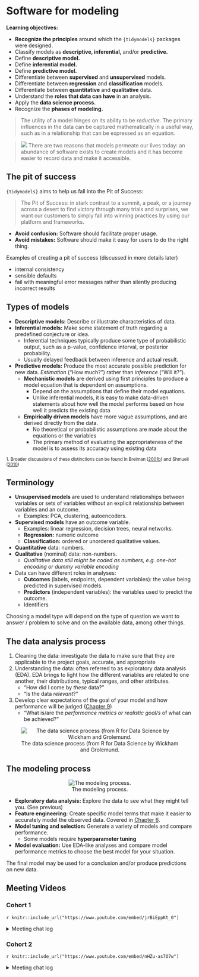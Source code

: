 # Software for modeling

**Learning objectives:**

- **Recognize the principles** around which the `{tidymodels}` packages were designed.
- Classify models as **descriptive, inferential,** and/or **predictive.**
- Define **descriptive model.**
- Define **inferential model.**
- Define **predictive model.**
- Differentiate between **supervised** and **unsupervised** models.
- Differentiate between **regression** and **classification** models.
- Differentiate between **quantitative** and **qualitative** data.
- Understand the **roles that data can have** in an analysis.
- Apply the **data science process.**
- Recognize the **phases of modeling.**

>The utility of a model hinges on its ability to be *reductive*. The primary influences in the data can be captured mathematically in a useful way, such as in a relationship that can be expressed as an equation.

<blockquote> <img src="https://www.tmwr.org/images/robot.png" class="robot"> There are two reasons that models permeate our lives today: an abundance of software exists to create models and it has become easier to record data and make it accessible. </blockquote>

## The pit of success

`{tidymodels}` aims to help us fall into the Pit of Success:

> The Pit of Success: in stark contrast to a summit, a peak, or a journey across a desert to find victory through many trials and surprises, we want our customers to simply fall into winning practices by using our platform and frameworks.

- **Avoid confusion:** Software should facilitate proper usage.
- **Avoid mistakes:** Software should make it easy for users to do the right thing.

Examples of creating a pit of success (discussed in more details later)

-   internal consistency
-   sensible defaults
-   fail with meaningful error messages rather than silently producing incorrect results

## Types of models

- **Descriptive models:** Describe or illustrate characteristics of data.
- **Inferential models:** Make some statement of truth regarding a predefined conjecture or idea.
  - Inferential techniques typically produce some type of probabilistic output, such as a p-value, confidence interval, or posterior probability.
  - Usually delayed feedback between inference and actual result.
- **Predictive models:** Produce the most accurate possible prediction for new data. *Estimation* ("How much?") rather than *inference* ("Will it?").
  - **Mechanistic models** are derived using first principles to produce a model equation that is dependent on assumptions.
    - Depend on the assumptions that define their model equations.
    - Unlike inferential models, it is easy to make data-driven statements about how well the model performs based on how well it predicts the existing data
  - **Empirically driven models** have more vague assumptions, and are derived directly from the data.
    - No theoretical or probabilistic assumptions are made about the equations or the variables
    - The primary method of evaluating the appropriateness of the model is to assess its accuracy using existing data

<sub>1. Broader discussions of these distinctions can be found in Breiman ([2001b](https://www.tmwr.org/software-modeling.html#ref-breiman2001)) and Shmueli ([2010](https://www.tmwr.org/software-modeling.html#ref-shmueli2010))</sub>

## Terminology

-   **Unsupervised models** are used to understand relationships between variables or sets of variables without an explicit relationship between variables and an outcome.
    -   Examples: PCA, clustering, autoencoders.
-   **Supervised models** have an outcome variable.
    -   Examples: linear regression, decision trees, neural networks.
    -   **Regression:** numeric outcome
    -   **Classification:** ordered or unordered qualitative values.
-   **Quantitative** data: numbers.
-   **Qualitative** (nominal) data: non-numbers.
    -   *Qualitative data still might be coded as numbers, e.g. one-hot encoding or dummy variable encoding*
-   Data can have different roles in analyses:
    -   **Outcomes** (labels, endpoints, dependent variables): the value being predicted in supervised models.
    -   **Predictors** (independent variables): the variables used to predict the outcome.
    -   Identifiers

Choosing a model type will depend on the type of question we want to answer / problem to solve and on the available data, among other things.

## The data analysis process

1.  Cleaning the data: investigate the data to make sure that they are applicable to the project goals, accurate, and appropriate
2.  Understanding the data: often referred to as exploratory data analysis (EDA). EDA brings to light how the different variables are related to one another, their distributions, typical ranges, and other attributes.
    -   "How did I come by *these* data?"
    -   "Is the data *relevant*?"
3.  Develop clear expectations of the goal of your model and how performance will be judged ([Chapter 9](https://www.tmwr.org/performance.html))
    -   "What is/are the *performance metrics or realistic goal/s* of what can be achieved?"

::: {style="text-align:center;"}
![The data science process (from R for Data Science by Wickham and Grolemund.](https://www.tmwr.org/premade/data-science-model.svg)
:::

## The modeling process

::: {style="text-align:center;"}
![The modeling process.](https://www.tmwr.org/premade/modeling-process.svg)
:::

-   **Exploratory data analysis:** Explore the data to see what they might tell you. (See previous)
-   **Feature engineering:** Create specific model terms that make it easier to accurately model the observed data. Covered in [Chapter 6](https://www.tmwr.org/recipes.html#recipes).
-   **Model tuning and selection:** Generate a variety of models and compare performance.
    -   Some models require **hyperparameter tuning**
-   **Model evaluation:** Use EDA-like analyses and compare model performance metrics to choose the best model for your situation.

The final model may be used for a conclusion and/or produce predictions on new data.

## Meeting Videos

### Cohort 1

`r knitr::include_url("https://www.youtube.com/embed/jrBiEppKt_0")`

<details>
  <summary> Meeting chat log </summary>
  
  ```
00:10:57	Andrew G. Farina:	Sorry guys, I have a sleeping baby in the room, so I am stuck with only chat tonight. Looking forward to the discussion though.
00:11:10	mayagans:	Hi baby!!!
00:11:31	mayagans:	(Hi everyone else too — Im also in a loud house right now super stoked for this!)
00:11:38	Jim Gruman:	Hello everyone
00:11:39	Tony ElHabr:	the chat is where all of the fun happens anyways!
00:11:59	Tan Ho:	Obviously!
00:12:01	Scott Nestler:	It's been way too long since I've seen many of you.  Hope everyone is doing well.  I'm excited for this.
00:12:04	Jeremy:	Yep, I’ve got a puppy who believes she’s an attack dog going crazy so I’ll probably mute for a while
00:12:36	Tyler Grant Smith:	on kid bath duty for the start of this
00:15:16	Yoni Sidi:	It’s a gitbook!
00:15:37	Tan Ho:	It's a book about a book
00:15:40	Tan Ho:	classic Jon
00:15:46	Joe Sydlowski:	Metabook
00:15:54	Scott Nestler:	Very meta.
00:16:03	Tony ElHabr:	presentation + book seems like it is prime for a package
00:16:17	Tony ElHabr:	counting on jon to jump on that idea
00:26:44	shamsuddeen:	The utility of a model hinges on its ability to be reductive. What is the meaning of this from the book?
00:28:03	Tony ElHabr:	I think that means "a model should be interpretable"
00:28:28	Tony ElHabr:	yeah, "simpler" is a better word
00:28:41	Yoni Sidi:	Sparse model means less overfitting
00:28:41	shamsuddeen:	sure
00:29:15	Gabriela Palomo:	Perhaps it may also mean that a model uses a bunch of data and simplifies it in an equation or model? 
00:29:29	Jacob Miller:	As someone who is an intermediate user of caret, how useful would it be to switch completely over to tidymodels and not revert back to caret? Or are there benefits to using both consistently?
00:29:56	Gabriela Palomo:	So in a way it's simpler to understand as well vs seeing all the raw data
00:30:09	Tony ElHabr:	i feel you have much more "low-level" control with tidymodels
00:30:36	Scott Nestler:	I had a similar question to Jacob's, but with regard to mle & mle3.
00:31:01	Tan Ho:	Caret is broader but tidymodels is deeper (see yesterday's xkcd :P)
00:31:10	Arjun’s iPhone:	you can mix tidymodels and caret.... preprocess using tidymodels and feed it to caret
00:32:12	Scott Nestler:	TYPO ALERT.  I meant mlr and mlr3.
00:32:18	Asmae Toumi:	Agreed with David. For example, weighted RMSE stuff is only on caret (for now) and there’s a GitHub issue reply by max basically saying its too hard to add to tidy models right now. Either way tidy models seems the way to go to not be behind in say, 2 years, when its well developed
00:32:20	Conor Tompkins:	My understanding is that caret is deprecated. It still works, but tidymodels is where its at now. Like dplyr in 2015. Not 100% coverage compared to base R or data.table, but heading in the right direction fast.
00:32:25	Maria:	Yes, usemodels is great!
00:32:38	Conor Tompkins:	Yeah not officially depreacted
00:34:30	mayagans:	My only comment is that I love how many people are here!!!! I can only imagine the range of domain expertise in this “room” - I HATE ice breakers but do people want to throw in the chat what domain they want to write models in/why they’re reading this book? Im a pharma person but Im also obsessed with music analytics :) I look forward to seeing how presenters apply their chapters!
00:34:43	Connor Krenzer:	The book says in the Empirically driven models section: "No theoretical or probabilistic assumptions are made about the sales numbers or the variables that are used to define similarity. In fact, the primary method of evaluating the appropriateness of the model is to assess its accuracy using existing data. If the structure of this type of model was a good choice, the predictions would be close to the actual values."

How does the significance of the model's variables play into the above? Let's take linear regression for example. Does this mean we are only supposed to care about R-square instead of p-values?
00:34:51	Yoni Sidi:	https://github.com/topepo/workflowsets
00:35:41	Asmae Toumi:	Sure Maya, great idea, my domain is healthcare/medtech and for fun, sports analytics!
00:36:44	Jordan Krogmann:	Live and die by the pun :)
00:37:04	Kevin Kent:	@Maya - I originally learned ML stuff in sklearn but do 80% of my work in R, so I’d like to move that all over to tidy models. I work in healthcare technology, in the devops area
00:37:26	Tony ElHabr:	good question Connor. i think it depends on your intention. for an inferential model, the variables and p values matter more, but that's not to say that your model's R2 is "allowed" to be really bad. for a predictive model, it would all be about maximizing R2
00:37:38	Yoni Sidi:	Modeling and simulation in pharma
00:37:59	Conor Tompkins:	I don’t use modeling professionally, would like to get there. I use R to avoid using Excel. Very interested in sports data and civic hacking
00:38:12	Scott Nestler:	I guide many students in capstone projects building models in all kinds of domains.  Much of my own work is in sports analytics, either for fun or with some of our teams here on campus.
00:38:24	Tony ElHabr:	electricity markets. sports for fun
00:38:36	Jonathan Trattner:	Undergrad studying computational neuroscience!
00:38:43	Jonathan Trattner:	I can volunteer for the tidyverse primer!
00:38:45	Jim Gruman:	Im in industry/agriculture - marketing/geospatial/IoT events/survival
00:38:46	Maria:	I also in healthcare/research 
00:38:58	Tyler Grant Smith:	im a predictive modeling actuary working in p&c insurance
00:39:02	Vasant M:	@Connor Krenzer yes, the less you use p-values as a metric to assess models the better. R-square is one metric, but not always the most reliable one to use. For instance r-square doesn’t mean anything for non-linear models. I would rather depend on model accuracy to guide model building
00:39:05	Jonathan Trattner:	Sounds good (:
00:39:08	Tan Ho:	I work in homebuilding, so finance-ish data - and work on fantasy football data as well
00:39:13	Stephen - Computer - No Mic:	Degree in Health Data Analytics - currently working on an automated trading algorithm (which is built with tidymodels)
00:39:29	Aashish Cheruvu:	I’m a student and I’m interesting in healthcare analytics and tech
00:39:38	Miles Ott (he/him/his):	Hi everyone! Excited to be here :)I am a stats/data science prof at Smith College and my work/research stuff is in social network analysis and sampling applied to public health
00:39:43	Vasant M:	I am Bioinformatician - Work in Biomedical research, currently doing Lipidomics in Sleep Mediccine
00:39:51	shamsuddeen:	Student interested in natural language processing
00:39:55	Andrew G. Farina:	I am a grad candidate currently, trying to build a solid base in modeling to use in the future.
00:39:56	Stephen - Computer - No Mic:	I have been using R to run a text messaging campaign for the Senate run-offs in Georgia recently
00:40:13	Tim Moloney:	I work in environmental consulting, do a lot of geospatial and/or statistics analyses with R
00:40:19	Adrienne St Clair:	Hi all, I'm a botanist and work in plant conservation in public parks. I am a nascent data nerd and want to learn all I can about data analysis. 
00:40:21	Conor Tompkins:	I am currently using tidymodels to build a model to predict house sale prices in Pittsburgh
00:40:34	Jonathan Leslie:	I work in data science consulting...I work with businesses/government agencies to design data science projects.
00:40:43	Vasant M:	@Stephen that’s very cool.
00:40:45	ErickKnackstedt:	Business intelligence developer in the mental health/mindfulness space, no real modeling experience really excited to learn tidymodels
00:40:53	Andrew G (he/him):	I work in App Analytics. Will be starting a new gig in app/game analytics soon. Historically modeling on the job has been few and far between so I’m looking forward to understanding best practices, workflow, etc…
00:41:23	Ben Gramza:	Hi I'm Ben, I just graduated with a stats degree (and thus am unemployed and without a domain). I've done some work with COVID survey data and redistricting/gerrymandering in the past. I also keep up with the sports analytics scene in my free time. 
00:41:53	Giovani Ferreira:	Tech Team Leader here, data hobbyist, usually very interested in NLP and Topic Modelling, decided to use this bookclub to level my modelling skills
00:42:25	Jacob Miller:	Senior studying stats, done actuarial consulting internships, and planning on grad school in stats. Sports analytics is the hobby/passion
00:43:01	mayagans:	Aaaahhh so many cool domains!! Everyone is a bad ass wow - I selfishly hope everyone talks ties in the content with their passions and maybe Ill even know something about #SPORTS by the time we’re done LOL
00:44:00	Stephen - Computer - No Mic:	Thanks @ Vasant !
00:44:21	Conor Tompkins:	Deployment seems very domain specific
00:44:38	Conor Tompkins:	Tech stack = domain
00:45:57	David Severski:	Oh, do I have thoughts on cloudy… ;P
00:46:04	David Severski:	S/cloudy/cloudyr/
00:46:32	Jordan Krogmann:	https://github.com/wlandau/targets
00:46:39	tim:	To get some more background in machine learning, in addition to learning tidymodels, any suggestions for books? I was thinking Applied Predictive Modeling - but keep changing my mind and need something to stick to. I guess it uses caret too? So that might be useful.
00:47:36	mayagans:	……Is Yoni in an aquarium of pizzas?
00:48:07	Tan Ho:	asking the important questions :D
00:48:16	Scott Nestler:	Responding to Tim's question … I'm currently working my way through Machine Learning with R, the tidyverse, and mlr (Rhys).
00:48:25	Vasant M:	@Tim Statistical Learning  PDF link http://www.ime.unicamp.br/~dias/Intoduction%20to%20Statistical%20Learning.pdf
00:48:34	Connor Krenzer:	@tim I hear Introduction to Statistical Learning is a classic
00:49:06	Vasant M:	@Tim if you like a course https://www.edx.org/course/statistical-learning
00:49:15	Tony ElHabr:	i'm just glad we won't have to nag people to volunteer to do presentations since we have so many participants lol
00:49:21	ErickKnackstedt:	https://dtkaplan.github.io/SM2-bookdown/preface-to-this-electronic-version.html
00:49:38	tim:	Thanks, this is awesome! Now I just need to pick something and stick with it, haha
00:49:38	ErickKnackstedt:	That book is legit 
00:49:59	Jonathan Leslie:	@Tim I second the recommendation for Introduction to Statistical Learning. It’s a great overview of different modelling approaches and how to interpret model outputs.
00:50:18	Miles Ott (he/him/his):	nice to meet you all!
00:50:19	David Severski:	Have a great one, everyone!
00:50:24	Jordan Krogmann:	thanks take it ea y
00:50:28	Yoni Sidi:	Bye and thanks for all the fish
00:50:29	Tan Ho:	Cheers gang!
00:50:32	Aashish Cheruvu:	Bye everyone and thank you
00:50:33	mayagans:	Thanks Jon!!
00:50:36	Maria:	Cheers!
00:51:03	Arjun’s iPhone:	p
```
</details>

### Cohort 2

`r knitr::include_url("https://www.youtube.com/embed/nHZu-as7O7w")`

<details>
  <summary> Meeting chat log </summary>
  
  ```
00:06:50	Stephen Holsenbeck:	https://docs.google.com/spreadsheets/d/1vD4LG4_nhsxSAxXiBi42iKIvZXQtNxgB5C_PUkIZ0wo/edit#gid=0
00:08:48	Amélie Gourdon-Kanhukamwe:	Questions (if forgotten): name (pronunciation), location, fun fact about yourself, why are you here?
00:21:23	Carmen Santana:	when the pandemic is over you should come to Portugal, great wine here!!
00:21:50	Kevin Kent:	There was a wine ratings tidytuesday a while ago  https://github.com/rfordatascience/tidytuesday/tree/master/data/2019/2019-05-28
00:21:50	shamsuddeen:	Hahhaha, yes. Specially Porto wine -:)
00:22:30	Layla Bouzoubaa:	Yes to portugal
00:22:37	Layla Bouzoubaa:	Thanks, Kevin!
00:26:36	Stephen Holsenbeck:	https://github.com/r4ds/bookclub-tmwr
00:28:15	Amélie Gourdon-Kanhukamwe:	I love Portugal too, but other fun fact: I am non-wine drinking French.
00:28:49	Layla Bouzoubaa:	😱
01:02:53	Kevin Kent:	I really like fast ai’s chapter on ethics - https://github.com/fastai/fastbook/blob/master/03_ethics.ipynb (free by the way)
01:03:14	Carmen Santana:	thanx
01:03:44	Layla Bouzoubaa:	Thank you, kevin
01:04:14	Layla Bouzoubaa:	Yes, let’s add it to google doc
01:07:34	Amélie Gourdon-Kanhukamwe:	Possibly after FE too?
01:08:45	Layla Bouzoubaa:	After
01:08:48	Layla Bouzoubaa:	Agree with auust
01:08:51	Kevin Kent:	After is ok with me
01:11:03	Layla Bouzoubaa:	There was also rstudio conf from last year from googlebrain for ethics to predict lending
01:14:55	shamsuddeen:	Cheers guys
```
</details>
